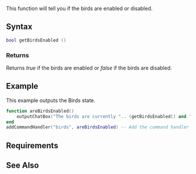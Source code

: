 
{{Client function}}
This function will tell you if the birds are enabled or disabled. 

==Syntax==
<syntaxhighlight lang="lua">
bool getBirdsEnabled ()
</syntaxhighlight>

===Returns===
Returns ''true'' if the birds are enabled or ''false'' if the birds are disabled. 

==Example== 
This example outputs the Birds state.
<section name="Client" class="client" show="true">
<syntaxhighlight lang="lua">
function areBirdsEnabled()
	outputChatBox("The birds are currently ".. (getBirdsEnabled() and "Enabled" or "Disabled") ..".") -- Output the birds state.
end
addCommandHandler("birds", areBirdsEnabled) -- Add the command handler attached to the function "areBirdsEnabled".
</syntaxhighlight>
</section>

==Requirements==
{{Requirements|1.3|1.3|}}

==See Also==
{{Client_world_functions}}